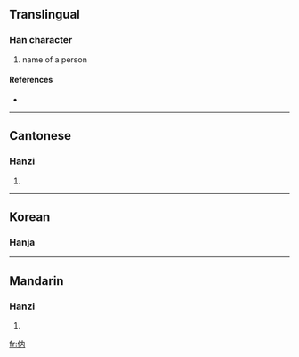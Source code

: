 ==Translingual==

===Han character===
{{Han char|rn=9|rad=人|as=04|sn=6|four=|canj=人人月 (OOB)}}

# name of a person

====References====
* {{Han ref|kx=0096.090|hdz=10122.010|uh=343B|ud=13371}}

----

==Cantonese==

===Hanzi===
{{yue-hanzi|jyut=|y=fu1, mou5 noi6}}

# {{defn|Cantonese}}

----

==Korean==

===Hanja===
{{ko-hanja|hangeul=내|rv=nae|mr=nae|y=nay}}

----

==Mandarin==

===Hanzi===
{{cmn-hanzi|pin=[[nèi]] ([[nei4]])|wg=nei<sup>4</sup>}}

# {{defn|Mandarin}}

[[fr:㐻]]
